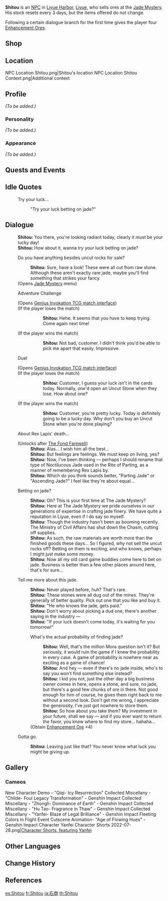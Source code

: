 {{Meta
<!-- Remove this template after adding the missing info -->
|missing_NPC_profile  = yes
}}
{{Character Infobox
|type             = NPC
|image            = NPC Shitou.png
|affiliation      = Jade Mystery
|region           = Liyue
|title            = Boss, Jade Mystery
|dialoguereward   = {{Card|Enhancement Ore|4}}
|voiceEN          = [[imdb:nm2257312|Brad Venable]]<ref>YouTube: [https://youtu.be/WyOTEJdvubQ&start=7824 EN VA Self Announcement]</ref>
}}
'''Shitou''' {{Lang|zh=石头|zh_rm=Shítóu}} is an [[NPC]] in [[Liyue Harbor]], [[Liyue]], who sells ores at the [[Jade Mystery]]. His stock resets every 3 days, but the items offered do not change.

Following a certain dialogue branch for the first time gives the player four [[Enhancement Ore]]s.

==Shop==
{{Shop/Header|note=Refreshes|total=1|vendor=Shitou}}
{{Shop|Iron Chunk|120|10|note=Every 3 Days|total=1}}
{{Shop|White Iron Chunk|400|10|note=Every 3 Days|total=1}}
{{Shop|Noctilucous Jade|1,000|5|note=Every 3 Days|total=1}}
{{Shop/Footer|note=&#32;|total=10,200}}

==Location==
<gallery>
NPC Location Shitou.png|Shitou's location
NPC Location Shitou Context.png|Additional context
</gallery>

==Profile==
<!-- detailed story/lore information goes here -->
''(To be added.)''

===Personality===
''(To be added.)''

===Appearance===
''(To be added.)''

==Quests and Events==
{{Quests and Events}}

==Idle Quotes==
{{Dialogue start}}
: {{DIcon|Idle}} Try your luck...
:: {{A|VO Shitou 01.ogg}} "Try your luck betting on jade?"
{{Dialogue end}}

==Dialogue==
{{Dialogue start}}
:'''Shitou:''' You there, you're looking radiant today, clearly it must be your lucky day!
:'''Shitou:''' How about it, wanna try your luck betting on jade?
:{{DIcon|Shop}} Do you have anything besides uncut rocks for sale?
::'''Shitou:''' Sure, have a look! These were all cut from raw stone. Although these aren't exactly rare jade, maybe you'll find something that strikes your fancy.
:;(Opens [[Jade Mystery]] menu)
:{{DIcon|TCG}} Adventure Challenge
:;(Opens [[Genius Invokation TCG/Stage/Shitou/The Stone Tells Ancient Tales|Genius Invokation TCG match interface]])
:;(If the player loses the match)
:::'''Shitou:''' Hehe. It seems that you have to keep trying. Come again next time!
:;(If the player wins the match)
:::'''Shitou:''' Not bad, customer. I didn't think you'd be able to pick me apart that easily. Impressive.
:{{DIcon|TCG}} Duel
:;(Opens [[Genius Invokation TCG/Stage/Shitou/Duel: Shitou|Genius Invokation TCG match interface]])
:;(If the player loses the match)
:::'''Shitou:''' Customer, I guess your luck isn't in the cards today. Normally, one'd open an Uncut Stone when they lose. How about one?
:;(If the player wins the match)
:::'''Shitou:''' Customer, you're pretty lucky. Today is definitely going to be a lucky day. Why don't you buy an Uncut Stone when you're done playing?
:{{DIcon}} About Rex Lapis' death...
:;(Unlocks after [[The Fond Farewell]])
::'''Shitou:''' Alas... I wish him all the best...
::'''Shitou:''' But feelings are feelings. We must keep on living, yes?
::'''Shitou:''' Now, I've been thinking &mdash; perhaps I should rename that type of Noctilucous Jade used in the Rite of Parting, as a manner of remembering Rex Lapis by.
::'''Shitou:''' Which do you think sounds better, "Parting Jade" or "Ascending Jade?" I feel like they're about equal...
:{{DIcon}} Betting on jade?
::'''Shitou:''' Oh? This is your first time at The Jade Mystery?
::'''Shitou:''' Here at The Jade Mystery we pride ourselves in our generations of expertise in crafting jade finery. We have quite a reputation in Liyue, even if I do say so myself.
::'''Shitou:''' Though the industry hasn't been as booming recently. The Ministry of Civil Affairs has shut down the Chasm, cutting off supplies.
::'''Shitou:''' As such, the raw materials are worth more than the finished goods these days... So I figured, why not sell the uncut rocks off? Betting on them is exciting, and who knows, perhaps I might just make some money.
::'''Shitou:''' Now all my old card game buddies come here to bet on jade. Business is better than a few other places around here, that's for sure...
:{{DIcon}} Tell me more about this jade.
::'''Shitou:''' Never played before, huh? That's rare.
::'''Shitou:''' These stones were all dug out of the mines. They're generally of better quality. Pick out one that you like and buy it.
::'''Shitou:''' "He who knows the jade, gets paid."
::'''Shitou:''' Don't worry about picking a dud one, there's another saying in the industry &mdash;
::'''Shitou:''' "If your luck doesn't come today, it's waiting for you tomorrow!"
::{{DIcon|Reward}} What's the actual probability of finding jade?
:::'''Shitou:''' Well, that's the million Mora question isn't it? But seriously, it would ruin the game if I knew the probability in every case. A game of probability is nowhere near as exciting as a game of chance!
:::'''Shitou:''' And hey &mdash; even if there's no jade inside, who's to say you won't find something else instead?
:::'''Shitou:''' I kid you not, just the other day a big business owner comes in here, opens a stone, and sure, no jade, but there's a good few chunks of ore in there. Not good enough for him of course, he gives them right back to me without a second look. Don't get me wrong, I appreciate the generosity, I've just got nowhere to store them.
:::'''Shitou:''' So how about you take them? My investment in your future, shall we say &mdash; and if you ever want to return the favor, you know where to find my store... hahaha...
::;(Obtain [[Enhancement Ore]] ×4)
:{{DIcon}} Gotta go.
::'''Shitou:''' Leaving just like that? You never know what luck you might be giving up.
{{Dialogue end}}

==Gallery==
===Cameos===
<gallery>
New Character Demo - "Qiqi- Icy Resurrection"
Collected Miscellany - "Childe- Foul Legacy Transformation" - Genshin Impact
Collected Miscellany - "Zhongli- Dominance of Earth" - Genshin Impact
Collected Miscellany - "Hu Tao- Fragrance in Thaw" - Genshin Impact
Collected Miscellany - "Yanfei- Blaze of Legal Brilliance" - Genshin Impact
Fleeting Colors in Flight Event Cutscene Animation- "Age of Flowing Hues" - Genshin Impact
Character Yanfei Character Shorts 2022-07-28.png|[https://twitter.com/GenshinImpact/status/1552504117771354118 Character Shorts, featuring Yanfei]
</gallery>

==Other Languages==
{{Other Languages
|default_hidden = 1
|en      = Shitou
|zhs     = 石头
|zhs_rm  = Shítóu
|zht     = 石頭
|zht_rm  = Shítóu
|zh_note = Rock
|ja      = 石商
|ja_rm   = Sekishou{{Assumed}}
|ko      = {{tt|석두|石頭}}
|ko_rm   = Seokdu
|es      = Shitou
|fr      = Shitou
|ru      = Ши Тоу
|th      = Shitou
|vi      = Shitou
|de      = Shitou
|id      = Shitou
|pt      = Shitou
|tr      = Shitou
|it      = Shitou
}}

==Change History==
{{Change History|1.0}}

==References==
{{Reflist}}

[[es:Shitou]]
[[fr:Shitou]]
[[ja:石商]]
[[th:Shitou]]